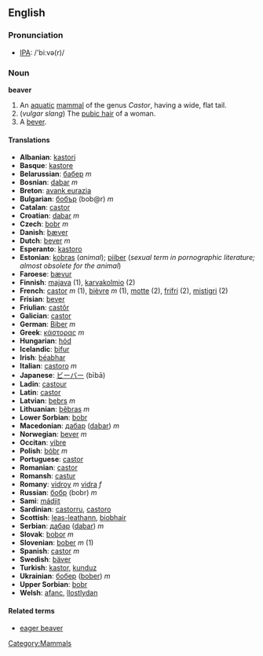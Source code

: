 {{wikipedia}}
==English==
=== Pronunciation ===
*[[w:IPA|IPA]]: /'biːvə(r)/

===Noun===
'''beaver'''

#An [[aquatic]] [[mammal]] of the genus ''Castor'', having a wide, flat tail.
#(''vulgar slang'') The [[pubic hair]] of a woman.
#A [[bever]].

====Translations====
*'''Albanian''': [[kastori]]
*'''Basque''': [[kastore]]
*'''Belarussian''': [[бабер]] ''m''
*'''Bosnian''': [[dabar]] ''m''
*'''Breton''': [[avank eurazia]]
*'''Bulgarian''': [[бобър]] (bob@r) ''m''
*'''Catalan''': [[castor]]
*'''Croatian''': [[dabar]] ''m''
*'''Czech''': [[bobr]] ''m''
*'''Danish''': [[bæver]]
*'''Dutch''': [[bever]] ''m''
*'''Esperanto''': [[kastoro]]
*'''Estonian''': [[kobras]] (''animal''); [[piiber]] (''sexual term in pornographic literature; almost obsolete for the animal'')  
*'''Faroese''': [[bævur]]
*'''Finnish''': [[majava]] (1), [[karvakolmio]] (2)
*'''French''': [[castor]] ''m'' (1), [[bièvre]] ''m'' (1),  [[motte]] (2), [[frifri]] (2), [[mistigri]] (2)
*'''Frisian''': [[bever]]
*'''Friulian''': [[castôr]]
*'''Galician''': [[castor]]
*'''German''': [[Biber]] ''m''
*'''Greek''': [[κάστορας]] ''m''
*'''Hungarian''': [[hód]]
*'''Icelandic''': [[bifur]]
*'''Irish''': [[béabhar]]
*'''Italian''': [[castoro]] ''m''
*'''Japanese''': [[ビーバー]] (bībā)
*'''Ladin''': [[castour]]
*'''Latin''': [[castor]] '' '' <!--do not put the scientific name here-->
*'''Latvian''': [[bebrs]] ''m''
*'''Lithuanian''': [[bẽbras]] ''m''
*'''Lower Sorbian''': [[bobr]]
*'''Macedonian''': [[дабар]] ([[dabar]]) ''m''
*'''Norwegian''': [[bever]] ''m''
*'''Occitan''': [[vibre]]
*'''Polish''': [[bóbr]] ''m''
*'''Portuguese''': [[castor]]
*'''Romanian''': [[castor]]
*'''Romansh''': [[castur]]
*'''Romany''': [[vidroy]] ''m'' [[vidra]] ''f''
*'''Russian''': [[бобр]] (bobr) ''m''
*'''Sami''': [[mádjit]]
*'''Sardinian''': [[castorru]], [[castoro]]
*'''Scottish''': [[leas-leathann]], [[biobhair]]
*'''Serbian''': [[дабар]] ([[dabar]]) ''m''
*'''Slovak''': [[bobor]] ''m''
*'''Slovenian''': [[bober]] ''m'' (1)
*'''Spanish''': [[castor]] ''m''
*'''Swedish''': [[bäver]]
*'''Turkish''': [[kastor]], [[kunduz]]
*'''Ukrainian''': [[бобер]] ([[bober]]) ''m''
*'''Upper Sorbian''': [[bobr]]
*'''Welsh''': [[afanc]], [[llostlydan]]

====Related terms====
*[[eager beaver]]

[[Category:Mammals]]
